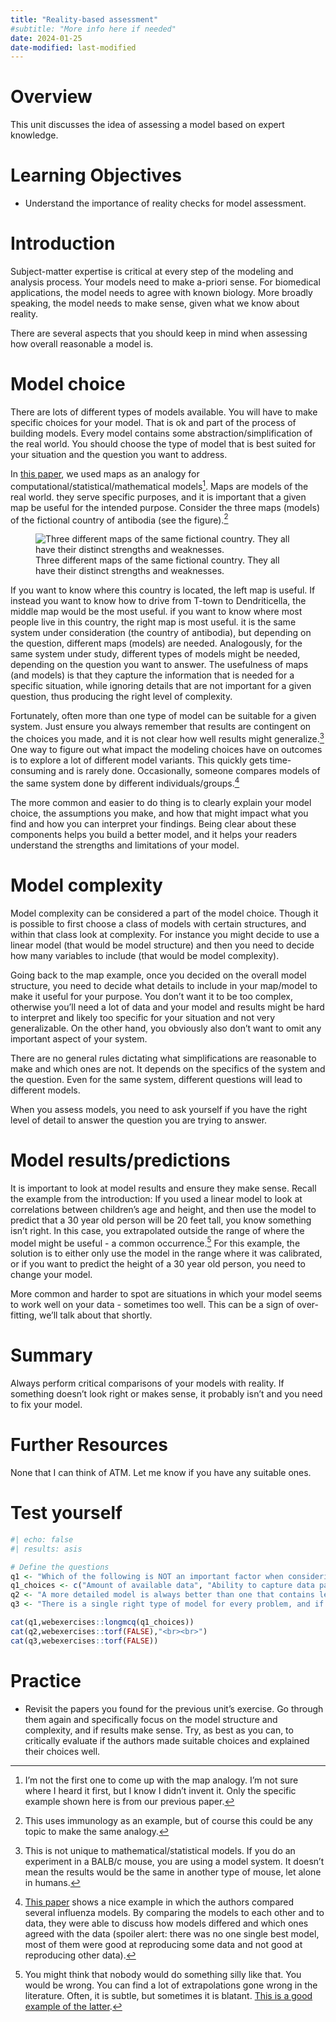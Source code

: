 ```yaml
---
title: "Reality-based assessment"
#subtitle: "More info here if needed"
date: 2024-01-25
date-modified: last-modified
---
```


# Overview

This unit discusses the idea of assessing a model based on expert knowledge.


# Learning Objectives

* Understand the importance of reality checks for model assessment.


# Introduction

Subject-matter expertise is critical at every step of the modeling and analysis process. Your models need to make a-priori sense. For biomedical applications, the model needs to agree with known biology. More broadly speaking, the model needs to make sense, given what we know about reality. 

There are several aspects that you should keep in mind when assessing how overall reasonable a model is.



# Model choice

There are lots of different types of models available. You will have to make specific choices for your model. That is ok and part of the process of building models. Every model contains some abstraction/simplification of the real world. You should choose the type of model that is best suited for your situation and the question you want to address. 

In [this paper](https://www.nature.com/articles/s41577-019-0235-3), we used maps as an analogy for computational/statistical/mathematical models[^1]. Maps are models of the real world. they serve specific purposes, and it is important that a given map be useful for the intended purpose. Consider the three maps (models) of the fictional country of antibodia (see the figure).[^map] 

![Three different maps of the same fictional country. They all have their distinct strengths and weaknesses.](nri-review-modeldetail.png){fig-alt="Three different maps of the same fictional country."}    

[^map]: This uses immunology as an example, but of course this could be any topic to make the same analogy.

If you want to know where this country is located, the left map is useful. If instead you want to know how to drive from T-town to Dendriticella, the middle map would be the most useful. if you want to know where most people live in this country, the right map is most useful. it is the same system under consideration (the country of antibodia), but depending on the question, different maps (models) are needed. Analogously, for the same system under study, different types of models might be needed, depending on the question you want to answer. The usefulness of maps (and models) is that they capture the information that is needed for a specific situation, while ignoring details that are not important for a given question, thus producing the right level of complexity.

[^1]: I'm not the first one to come up with the map analogy. I'm not sure where I heard it first, but I know I didn't invent it. Only the specific example shown here is from our previous paper.

Fortunately, often more than one type of model can be suitable for a given system. Just ensure you always remember that results are contingent on the choices you made, and it is not clear how well results might generalize.[^model] One way to figure out what impact the modeling choices have on outcomes is to explore a lot of different model variants. This quickly gets time-consuming and is rarely done. Occasionally, someone compares models of the same system done by different individuals/groups.[^comparison] 

[^model]: This is not unique to mathematical/statistical models. If you do an experiment in a BALB/c mouse, you are using a model system. It doesn’t mean the results would be the same in another type of mouse, let alone in humans.

[^comparison]: [This paper](https://doi.org/10.1371/journal.pone.0057088) shows a nice example in which the authors compared several influenza models. By comparing the models to each other and to data, they were able to discuss how models differed and which ones agreed with the data (spoiler alert: there was no one single best model, most of them were good at reproducing some data and not good at reproducing other data).

The more common and easier to do thing is to clearly explain your model choice, the assumptions you make, and how that might impact what you find and how you can interpret your findings. Being clear about these components helps you build a better model, and it helps your readers understand the strengths and limitations of your model.


# Model complexity

Model complexity can be considered a part of the model choice. Though it is possible to first choose a class of models with certain structures, and within that class look at complexity. For instance you might decide to use a linear model (that would be model structure) and then you need to decide how many variables to include (that would be model complexity). 

Going back to the map example, once you decided on the overall model structure, you need to decide what details to include in your map/model to make it useful for your purpose. You don't want it to be too complex, otherwise you'll need a lot of data and your model and results might be hard to interpret and likely too specific for your situation and not very generalizable. On the other hand, you obviously also don't want to omit any important aspect of your system. 

There are no general rules dictating what simplifications are reasonable to make and which ones are not. It depends on the specifics of the system and the question. Even for the same system, different questions will lead to different models.

When you assess models, you need to ask yourself if you have the right level of detail to answer the question you are trying to answer.


# Model results/predictions

It is important to look at model results and ensure they make sense. 
Recall the example from the introduction: If you used a linear model to look at correlations between children's age and height, and then use the model to predict that a 30 year old person will be 20 feet tall, you know something isn't right. In this case, you extrapolated outside the range of where the model might be useful - a common occurrence.[^extrapolation] For this example, the solution is to either only use the model in the range where it was calibrated, or if you want to predict the height of a 30 year old person, you need to change your model.

More common and harder to spot are situations in which your model seems to work well on your data - sometimes too well. This can be a sign of over-fitting, we'll talk about that shortly. 

[^extrapolation]: You might think that nobody would do something silly like that. You would be wrong. You can find a lot of extrapolations gone wrong in the literature. Often, it is subtle, but sometimes it is blatant. [This is a good example of the latter](https://www.callingbull.org/case_studies/case_study_gender_gap_running.html).



# Summary

Always perform critical comparisons of your models with reality. If something doesn't look right or makes sense, it probably isn't and you need to fix your model.


# Further Resources

None that I can think of ATM. Let me know if you have any suitable ones.


# Test yourself

```r
#| echo: false
#| results: asis

# Define the questions
q1 <- "Which of the following is NOT an important factor when considering model complexity?"
q1_choices <- c("Amount of available data", "Ability to capture data patterns", answer= "Lines of code one needs to write",  "Risk of overfitting")
q2 <- "A more detailed model is always better than one that contains less details."
q3 <- "There is a single right type of model for every problem, and if you don't get it exactly right, you are screwed."

cat(q1,webexercises::longmcq(q1_choices))
cat(q2,webexercises::torf(FALSE),"<br><br>")
cat(q3,webexercises::torf(FALSE))
```



# Practice

* Revisit the papers you found for the previous unit's exercise. Go through them again and specifically focus on the model structure and complexity, and if results make sense. Try, as best as you can, to critically evaluate if the authors made suitable choices and explained their choices well. 



